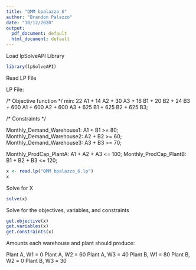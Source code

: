 ---
title: "QMM bpalazzo_6"
author: "Brandon Palazzo"
date: "10/12/2020"
output:
  pdf_document: default
  html_document: default
---

Load lpSolveAPI Library
```{r}
library(lpSolveAPI)
```

Read LP File

LP File:

/* Objective function */
min: 22 A1 + 14 A2 + 30 A3 + 16 B1 + 20 B2 + 24 B3 + 600 A1 + 600 A2 + 600 A3 + 625 B1 + 625 B2 + 625 B3;


/* Constraints */

Monthly_Demand_Warehouse1: A1 + B1  >= 80;
Monthly_Demand_Warehouse2: A2 + B2  >= 60;
Monthly_Demand_Warehouse3: A3 + B3  >= 70;

Monthly_ProdCap_PlantA: A1 + A2 + A3  <= 100;
Monthly_ProdCap_PlantB: B1 + B2 + B3  <= 120;
```{r}
x <- read.lp("QMM bpalazzo_6.lp") 
x

```
Solve for X

```{r}
solve(x)
```

Solve for the objectives, variables, and constraints
```{r}
get.objective(x)        
get.variables(x)       
get.constraints(x)      

```

Amounts each warehouse and plant should produce:

Plant A, W1 = 0
Plant A, W2 = 60
Plant A, W3 = 40
Plant B, W1 = 80
Plant B, W2 = 0
Plant B, W3 = 30






